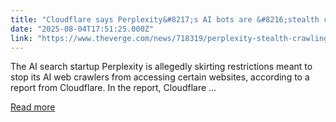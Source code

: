 ```yaml
---
title: "Cloudflare says Perplexity&#8217;s AI bots are &#8216;stealth crawling&#8217; blocked sites"
date: "2025-08-04T17:51:25.000Z"
link: "https://www.theverge.com/news/718319/perplexity-stealth-crawling-cloudflare-ai-bots-report"
---
```


The AI search startup Perplexity is allegedly skirting restrictions meant to stop its AI web crawlers from accessing certain websites, according to a report from Cloudflare. In the report, Cloudflare ...

[Read more](https://www.theverge.com/news/718319/perplexity-stealth-crawling-cloudflare-ai-bots-report)
